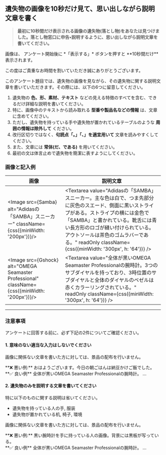 
## 遺失物の画像を10秒だけ見て、思い出しながら説明文章を書く

> **最初に10秒間だけ表示される画像の遺失物(落とし物)をあなたは見つけました。落とし物窓口に申告•説明するように、思い出しながら説明文章を書いてください。**

<div className="markup_div markdown-alert markdown-alert-note">
  画像は、 アンケート開始後に *「表示する」* ボタンを押すと **10秒間だけ** 表示されます。
</div>

この度はご貴重なお時間を割いていただき誠にありがとうございます。

このアンケート題目では、遺失物の画像を見ながら、その遺失物に関する説明文章を書いていただきます。その際には、以下の6つに留意してください。

1. 遺失物の **色、形、素材、テキスト** などの見える特徴のすべてを含む、できるだけ詳細な説明を書いてください。
1. 特に、画像中のテキストから読み取れる **型番や製品名などの情報** は、文章に含めてください。
1. ただし、遺失物を持っている手や遺失物が置かれているテーブルのような **周囲の情報は除外して** ください。
1. 改行区切りではなく、**句読点「。」「、」を適宜用いて** 文章を読みやすくしてください。
1. また、文章には **常体(だ、である)** を用いてください。
1. 最初の文は体言止めで遺失物を簡潔に表すようにしてください。

### 画像と記入例

<div className={css({overflow: 'scroll'})}>

| 画像                                                                                          | 説明文章                                                                                                                                                                                                                                                                                                             |
| --------------------------------------------------------------------------------------------- | -------------------------------------------------------------------------------------------------------------------------------------------------------------------------------------------------------------------------------------------------------------------------------------------------------------------- |
| <Image src={Samba} alt="Adidasの「SAMBA」スニーカー" className={css({minWidth: '200px'})}/>   | <Textarea value="Adidasの「SAMBA」スニーカー。主な色は白で、つま先部分に灰色のスエード、側面に黒いストライプがある。ストライプの横には金色で「SAMBA」と書かれている。靴舌には青い長方形のロゴが縫い付けられている。アウトソールは茶色のゴムラバーである。" readOnly className={css({minWidth: '300px', h: '64'})} /> |
| <Image src={Gshock} alt="OMEGA Seamaster Professional" className={css({minWidth: '200px'})}/> | <Textarea value="全体が黒いOMEGA Seamaster Professionalの腕時計。3つのサブダイヤルを持っており、3時位置のサブダイヤルと全体のダイヤルのベゼルは赤くカラーリングされている。" readOnly className={css({minWidth: '300px', h: '64'})} />                                                                               |

</div>

---

### 注意事項

アンケートに回答する前に、必ず下記の2件についてご確認ください。

#### 1. 意味のない適当な入力はしないでください

画像に関係ない文章を書いた方に対しては、景品の配布を行いません。

<div className="markup_div markdown-alert markdown-alert-caution">
  **❌ 悪い例:** おはようございます。今日の朝ごはんは納豆かけご飯でした。
</div>

<div className="markup_div markdown-alert markdown-alert-tip">
  **✅ 良い例** 全体が黒いOMEGA Seamaster Professionalの腕時計。 ...
</div>

#### 2. 遺失物のみを説明する文章を書いてください

特に以下のものに関する説明は省いてください。

- 遺失物を持っている人の手, 服装
- 遺失物が置かれている机, 椅子, 環境

画像に関係ない文章を書いた方に対しては、景品の配布を行いません。

<div className="markup_div markdown-alert markdown-alert-caution">
  **❌ 悪い例:** 黒い腕時計を手に持っている人の画像。背景には黒板が写っている。
</div>

<div className="markup_div markdown-alert markdown-alert-tip">
  **✅ 良い例** 全体が黒いOMEGA Seamaster Professionalの腕時計。 ...
</div>

